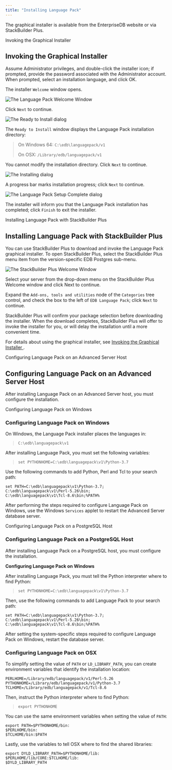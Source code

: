 ```yaml
---
title: "Installing Language Pack"
---
```


<div id="installing_language_pack" class="registered_link"></div>


The graphical installer is available from the EnterpriseDB website or via StackBuilder Plus.

<div id="invoking_the_graphical_installer" class="registered_link"></div>

<div class="index">

Invoking the Graphical Installer

</div>

## Invoking the Graphical Installer

Assume Administrator privileges, and double-click the installer icon; if prompted, provide the password associated with the Administrator account. When prompted, select an installation language, and click OK.

The installer `Welcome` window opens.

![*The Language Pack Welcome Window*](images/the_language_pack_welcome_window.png)

Click `Next` to continue.

![*The Ready to Install dialog*](images/the_ready_to_install_dialog.png)

The `Ready to Install` window displays the Language Pack installation directory:

> On Windows 64: `C:\edb\languagepack/v1`
> 
> On OSX: `/Library/edb/languagepack/v1`

You cannot modify the installation directory. Click `Next` to continue.

![*The Installing dialog*](images/the_installing_dialog.png)

A progress bar marks installation progress; click `Next` to continue.

![*The Language Pack Setup Complete dialog*](images/the_language_pack_setup_complete_dialog.png)

The installer will inform you that the Language Pack installation has completed; click `Finish` to exit the installer.

<div class="index">

Installing Language Pack with StackBuilder Plus

</div>

## Installing Language Pack with StackBuilder Plus

You can use StackBuilder Plus to download and invoke the Language Pack graphical installer. To open StackBuilder Plus, select the StackBuilder Plus menu item from the version-specific EDB Postgres sub-menu.

![*The StackBuilder Plus Welcome Window*](images/the_stackbuilder_plus_window.png)

Select your server from the drop-down menu on the StackBuilder Plus Welcome window and click Next to continue.

Expand the `Add-ons, tools and utilities` node of the `Categories` tree control, and check the box to the left of `EDB Language Pack`; click `Next` to continue.

StackBuilder Plus will confirm your package selection before downloading the installer. When the download completes, StackBuilder Plus will offer to invoke the installer for you, or will delay the installation until a more convenient time.

For details about using the graphical installer, see [Invoking the Graphical Installer ](02_installing_language_pack#invoking_the_graphical_installer).

<div class="index">

Configuring Language Pack on an Advanced Server Host

</div>

## Configuring Language Pack on an Advanced Server Host

After installing Language Pack on an Advanced Server host, you must configure the installation.

<div class="index">

Configuring Language Pack on Windows

</div>

### Configuring Language Pack on Windows

On Windows, the Language Pack installer places the languages in:

> `C:\edb\languagepack\v1`

After installing Language Pack, you must set the following variables:

> `set PYTHONHOME=C:\edb\languagepack\v1\Python-3.7`

Use the following commands to add Python, Perl and Tcl to your search path:

``` text
set PATH=C:\edb\languagepack\v1\Python-3.7;
C:\edb\languagepack\v1\Perl-5.26\bin;
C:\edb\languagepack\v1\Tcl-8.6\bin;%PATH%
```

After performing the steps required to configure Language Pack on Windows, use the Windows `Services` applet to restart the Advanced Server database server.

<div class="index">

Configuring Language Pack on a PostgreSQL Host

</div>

### Configuring Language Pack on a PostgreSQL Host

After installing Language Pack on a PostgreSQL host, you must configure the installation.

**Configuring Language Pack on Windows**

After installing Language Pack, you must tell the Python interpreter where to find Python:

> `set PYTHONHOME=C:\edb\languagepack\v1\Python-3.7`

Then, use the following commands to add Language Pack to your search path:

``` text
set PATH=C:\edb\languagepack\v1\Python-3.7;
C:\edb\languagepack\v1\Perl-5.26\bin;
C:\edb\languagepack\v1\Tcl-8.6\bin;%PATH%
```

After setting the system-specific steps required to configure Language Pack on Windows, restart the database server.

### Configuring Language Pack on OSX

To simplify setting the value of `PATH` or `LD_LIBRARY_PATH`, you can create environment variables that identify the installation location:

``` text
PERLHOME=/Library/edb/languagepack/v1/Perl-5.26
PYTHONHOME=/Library/edb/languagepack/v1/Python-3.7
TCLHOME=/Library/edb/languagepack/v1/Tcl-8.6
```

Then, instruct the Python interpreter where to find Python:

> `export PYTHONHOME`

You can use the same environment variables when setting the value of `PATH`:

``` text
export PATH=$PYTHONHOME/bin:
$PERLHOME/bin:
$TCLHOME/bin:$PATH
```

Lastly, use the variables to tell OSX where to find the shared libraries:

``` text
export DYLD_LIBRARY_PATH=$PYTHONHOME/lib:
$PERLHOME/lib/CORE:$TCLHOME/lib:
$DYLD_LIBRARY_PATH
```
